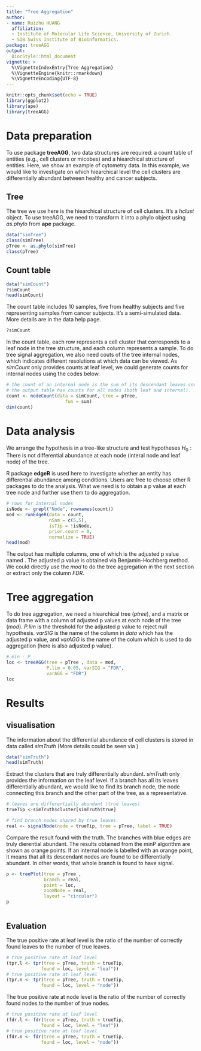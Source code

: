 ```yaml
---
title: "Tree Aggregation"
author: 
- name: Ruizhu HUANG
  affiliation: 
  - Institute of Molecular Life Science, University of Zurich.
  - SIB Swiss Institute of Bioinformatics.
package: treeAGG
output: 
  BiocStyle::html_document
vignette: >
  %\VignetteIndexEntry{Tree Aggregation}
  %\VignetteEngine{knitr::rmarkdown}
  %\VignetteEncoding{UTF-8}
---
```





```r
knitr::opts_chunk$set(echo = TRUE)
library(ggplot2)
library(ape)
library(treeAGG)
```


# Data preparation

To use package **treeAGG**, two data structures are required: a count table of entities (e.g., cell clusters or micobes) and a hiearchical structure of entities. Here, we show an example of cytometry data. In this example, we would like to investigate on which hiearchical level the cell clusters are differentially abundant between healthy and cancer subjects.

## Tree 

The tree we use here is the hiearchical structure of cell clusters. It's a *hclust* object. To use treeAGG, we need to transform it into a phylo object using *as.phylo* from **ape** package.


```r
data("simTree")
class(simTree)
pTree <- as.phylo(simTree)
class(pTree)

```
## Count table

```r
data("simCount")
?simCount
head(simCount)
```

The count table includes 10 samples, five from healthy subjects and five representing samples from cancer subjects. It's a semi-simulated data. More details are in the data help page.

```r
?simCount
```

In the count table, each row represents a cell cluster that corresponds to a leaf node in the tree structure, and each column represents a sample. To do tree signal aggregation, we also need couts of the tree internal nodes, which indicates different resolutions at which data can be viewed. As *simCount* only provides counts at leaf level, we could generate counts for internal nodes using the codes below.

```r
# the count of an internal node is the sum of its descendant leaves counts.
# the output table has counts for all nodes (both leaf and internal).
count <- nodeCount(data = simCount, tree = pTree,
                      fun = sum)
dim(count)
```





# Data analysis

We arrange the hypothesis in a tree-like structure and test hypotheses
$H_0 : \text{There is not differential abundance}$ at each node (interal node and leaf node) of the tree.

R package **edgeR** is used here to investigate whether an entity has differential abundance among conditions. Users are free to choose other R packages to do the analysis. What we need is to obtain a p value at each tree node and further use them to do aggregation.
 
```r
# rows for internal nodes
isNode <- grepl("Node", rownames(count))
mod <- runEdgeR(data = count, 
                nSam = c(5,5), 
                isTip = !isNode,
                prior.count = 0,
                normalize = TRUE)
head(mod)
```

The output has multiple columns, one of which is the adjusted p value named \textit{FDR}. The adjusted p value is obtained via Benjamin-Hochberg method. We could directly use the *mod* to do the tree aggregation in the next section or extract only the column *FDR*.

# Tree aggregation

To do tree aggregation, we need a hiearchical tree ($ptree$), and a matrix or data frame with a column of adjusted p values at each node of the tree ($mod$). *P.lim* is the threshold for the adjusted p value to reject null hypothesis. *varSIG* is the name of the column in *data* which has the adjusted p value, and *varAGG* is the name of the colum which is used to do aggregation (here is also adjusted p value).


```r
# min - P
loc <- treeAGG(tree = pTree , data = mod,
               P.lim = 0.05, varSIG = "FDR",
               varAGG = "FDR")
loc

```


# Results
## visualisation

The information about the differential abundance of cell clusters is stored in data called *simTruth* (More details could be seen via \code{?simTruth})

```r
data("simTruth")
head(simTruth)
```

Extract the clusters that are truly differentially abundant. *simTruth* only provides the information on the leaf level. If a branch has all its leaves differentially abundant, we would like to find its branch node, the node connecting this branch and the other part of the tree, as a representative.

```r
# leaves are differentially abundant (true leaves)
trueTip <-simTruth$cluster[simTruth$true]

# find branch nodes shared by true leaves.
real <- signalNode(node = trueTip, tree = pTree, label = TRUE)
```

Compare the result found with the truth. The branches with blue edges are truly dierential abundant. The results obtained from the minP algorithm are shown as orange points. If an internal node is labelled with an orange point, it means that all its descendant nodes are found to be differentially abundant. In other words, that whole branch is found to have signal. 

```r
p <- treePlot(tree = pTree ,  
              branch = real,
              point = loc,
              zoomNode = real,
              layout = "circular")
p



```


## Evaluation

The true positive rate at leaf level is the ratio of the number of correctly found leaves to the number of true leaves.

```r
# true positive rate at leaf level
(tpr.l <- tpr(tree = pTree, truth = trueTip, 
             found = loc, level = "leaf"))
# true positive rate at leaf level
(tpr.n <- tpr(tree = pTree, truth = trueTip, 
             found = loc, level = "node"))

```

The true positive rate at node level is the ratio of the number of correctly found nodes to the number of true nodes.

```r
# true positive rate at leaf level
(fdr.l <- fdr(tree = pTree, truth = trueTip, 
             found = loc, level = "leaf"))
# true positive rate at leaf level
(fdr.n <- fdr(tree = pTree, truth = trueTip, 
             found = loc, level = "node"))

```
